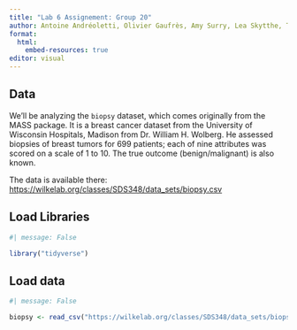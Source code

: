 ```yaml
---
title: "Lab 6 Assignement: Group 20"
author: Antoine Andréoletti, Olivier Gaufrès, Amy Surry, Lea Skytthe, Trine Søgaard
format:
  html:
    embed-resources: true
editor: visual
---
```


## Data

We’ll be analyzing the `biopsy` dataset, which comes originally from the MASS package. It is a breast cancer dataset from the University of Wisconsin Hospitals, Madison from Dr. William H. Wolberg. He assessed biopsies of breast tumors for 699 patients; each of nine attributes was scored on a scale of 1 to 10. The true outcome (benign/malignant) is also known.

The data is available there: <https://wilkelab.org/classes/SDS348/data_sets/biopsy.csv>

## Load Libraries

```r
#| message: False

library("tidyverse")
```

## Load data

```r
#| message: False

biopsy <- read_csv("https://wilkelab.org/classes/SDS348/data_sets/biopsy.csv")
```
